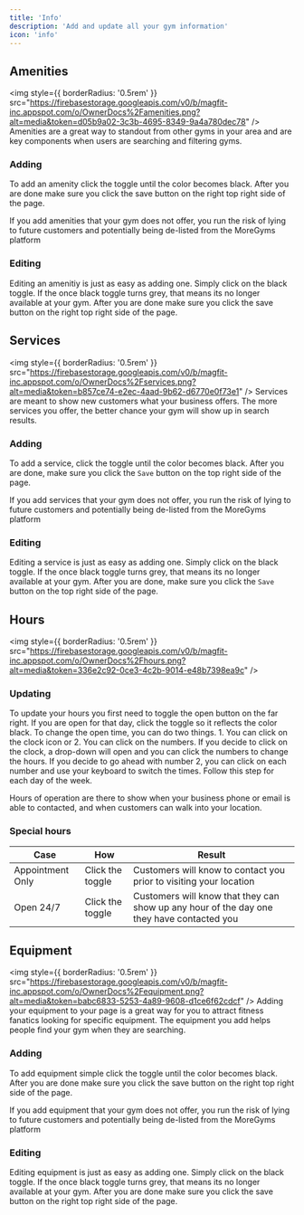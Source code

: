 ```yaml
---
title: 'Info'
description: 'Add and update all your gym information'
icon: 'info'
---
```



## Amenities

<img
  style={{ borderRadius: '0.5rem' }}
  src="https://firebasestorage.googleapis.com/v0/b/magfit-inc.appspot.com/o/OwnerDocs%2Famenities.png?alt=media&token=d05b9a02-3c3b-4695-8349-9a4a780dec78"
/>
Amenities are a great way to standout from other gyms in your area and are key components when users are searching and filtering gyms. 
### Adding

To add an amenity click the toggle until the color becomes black. After you are done make sure you click the save button on the right top right side of the page.

<Warning>

If you add amenities that your gym does not offer, you run the risk of lying to future customers and potentially being de-listed from the MoreGyms platform

</Warning>

### Editing

Editing an amenitiy is just as easy as adding one. Simply click on the black toggle. If the once black toggle turns grey, that means its no longer available at your gym. After you are done make sure you click the save button on the right top right side of the page.


## Services
<img
  style={{ borderRadius: '0.5rem' }}
  src="https://firebasestorage.googleapis.com/v0/b/magfit-inc.appspot.com/o/OwnerDocs%2Fservices.png?alt=media&token=b857ce74-e2ec-4aad-9b62-d6770e0f73e1"
/>
Services are meant to show new customers what your business offers. The more services you offer, the better chance your gym will show up in search results.
### Adding

To add a service, click the toggle until the color becomes black. After you are done, make sure you click the `Save` button on the top right side of the page.

<Warning>

If you add services that your gym does not offer, you run the risk of lying to future customers and potentially being de-listed from the MoreGyms platform

</Warning>

### Editing

Editing a service is just as easy as adding one. Simply click on the black toggle. If the once black toggle turns grey, that means its no longer available at your gym. After you are done, make sure you click the `Save` button on the top right side of the page.


## Hours
<img
  style={{ borderRadius: '0.5rem' }}
  src="https://firebasestorage.googleapis.com/v0/b/magfit-inc.appspot.com/o/OwnerDocs%2Fhours.png?alt=media&token=336e2c92-0ce3-4c2b-9014-e48b7398ea9c"
/>
### Updating

To update your hours you first need to toggle the open button on the far right. If you are open for that day, click the toggle so it reflects the color black. To change the open time, you can do two things. 1. You can click on the clock icon or 2. You can click on the numbers. If you decide to click on the clock, a drop-down will open and you can click the numbers to change the hours. If you decide to go ahead with number 2, you can click on each number and use your keyboard to switch the times. Follow this step for each day of the week.

<Note>
Hours of operation are there to show when your business phone or email is able to contacted, and when customers can walk into your location.
</Note>

### Special hours

| Case   | How          | Result                 |
| ----------- | ------------------------ | ---------------------- |
| Appointment Only | Click the toggle | Customers will know to contact you prior to visiting your location  |
| Open 24/7   | Click the toggle   | Customers will know that they can show up any hour of the day one they have contacted you   |


## Equipment
<img
  style={{ borderRadius: '0.5rem' }}
  src="https://firebasestorage.googleapis.com/v0/b/magfit-inc.appspot.com/o/OwnerDocs%2Fequipment.png?alt=media&token=babc6833-5253-4a89-9608-d1ce6f62cdcf"
/>
Adding your equipment to your page is a great way for you to attract fitness fanatics looking for specific equipment. The equipment you add helps people find your gym when they are searching. 
### Adding

To add equipment simple click the toggle until the color becomes black. After you are done make sure you click the save button on the right top right side of the page.

<Warning>

If you add equipment that your gym does not offer, you run the risk of lying to future customers and potentially being de-listed from the MoreGyms platform

</Warning>

### Editing

Editing equipment is just as easy as adding one. Simply click on the black toggle. If the once black toggle turns grey, that means its no longer available at your gym. After you are done make sure you click the save button on the right top right side of the page.




